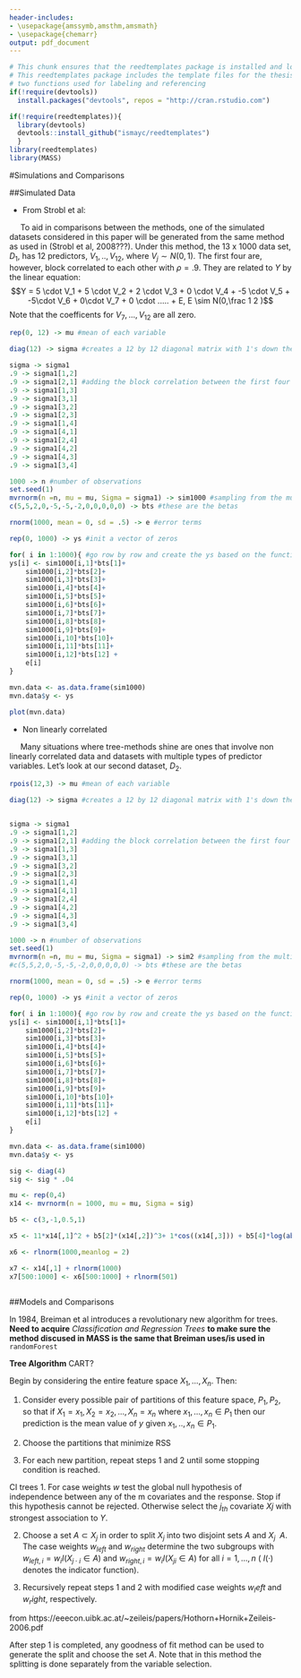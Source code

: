 ```yaml
---
header-includes:
- \usepackage{amssymb,amsthm,amsmath}
- \usepackage{chemarr}
output: pdf_document
---
```


<!--
You can delete the header-includes (lines 3-5 above) if you like and also the chunk below since it is loaded in the skeleton.Rmd file.  They are included so that chap2.Rmd will compile by itself when you hit Knit PDF.
-->

```r
# This chunk ensures that the reedtemplates package is installed and loaded
# This reedtemplates package includes the template files for the thesis and also
# two functions used for labeling and referencing
if(!require(devtools))
  install.packages("devtools", repos = "http://cran.rstudio.com")

if(!require(reedtemplates)){
  library(devtools)
  devtools::install_github("ismayc/reedtemplates")
  }
library(reedtemplates)
library(MASS)
```
#Simulations and Comparisons

##Simulated Data

- From Strobl et al:

&nbsp;&nbsp;&nbsp;&nbsp;&nbsp;To aid in comparisons between the methods, one of the simulated datasets considered in this paper will be generated from the same method as used in (Strobl et al, 2008???). Under this method, the 13 x 1000 data set, $D_1$, has 12 predictors, $V_1,..,V_{12}$, where $V_j \sim N(0,1)$. The first four are, however, block correlated to each other with $\rho = .9$. They are related to $Y$ by the linear equation: $$Y = 5 \cdot V_1 + 5 \cdot V_2 + 2 \cdot V_3 + 0 \cdot V_4 + -5 \cdot V_5 + -5\cdot V_6 + 0\cdot V_7 + 0 \cdot ..... + E, E \sim N(0,\frac 1 2 )$$ Note that the coefficents for $V_7,...,V_{12}$ are all zero. 

```r
rep(0, 12) -> mu #mean of each variable

diag(12) -> sigma #creates a 12 by 12 diagonal matrix with 1's down the diagonal

sigma -> sigma1
.9 -> sigma1[1,2]
.9 -> sigma1[2,1] #adding the block correlation between the first four variables
.9 -> sigma1[1,3]
.9 -> sigma1[3,1]
.9 -> sigma1[3,2]
.9 -> sigma1[2,3]
.9 -> sigma1[1,4]
.9 -> sigma1[4,1]
.9 -> sigma1[2,4]
.9 -> sigma1[4,2]
.9 -> sigma1[4,3]
.9 -> sigma1[3,4]

1000 -> n #number of observations
set.seed(1)
mvrnorm(n =n, mu = mu, Sigma = sigma1) -> sim1000 #sampling from the multivariate normal 
c(5,5,2,0,-5,-5,-2,0,0,0,0,0) -> bts #these are the betas 

rnorm(1000, mean = 0, sd = .5) -> e #error terms

rep(0, 1000) -> ys #init a vector of zeros

for( i in 1:1000){ #go row by row and create the ys based on the function of e, bts, and sim1000
ys[i] <- sim1000[i,1]*bts[1]+
    sim1000[i,2]*bts[2]+ 
    sim1000[i,3]*bts[3]+ 
    sim1000[i,4]*bts[4]+ 
    sim1000[i,5]*bts[5]+ 
    sim1000[i,6]*bts[6]+
    sim1000[i,7]*bts[7]+ 
    sim1000[i,8]*bts[8]+ 
    sim1000[i,9]*bts[9]+ 
    sim1000[i,10]*bts[10]+ 
    sim1000[i,11]*bts[11]+ 
    sim1000[i,12]*bts[12] +
    e[i]
}

mvn.data <- as.data.frame(sim1000)
mvn.data$y <- ys
```

```r
plot(mvn.data)
```

- Non linearly correlated

&nbsp;&nbsp;&nbsp;&nbsp;&nbsp;Many situations where tree-methods shine are ones that involve non linearly correlated data and datasets with multiple types of predictor variables. Let's look at our second dataset, $D_2$. 

```r
rpois(12,3) -> mu #mean of each variable

diag(12) -> sigma #creates a 12 by 12 diagonal matrix with 1's down the diagonal


sigma -> sigma1
.9 -> sigma1[1,2]
.9 -> sigma1[2,1] #adding the block correlation between the first four variables
.9 -> sigma1[1,3]
.9 -> sigma1[3,1]
.9 -> sigma1[3,2]
.9 -> sigma1[2,3]
.9 -> sigma1[1,4]
.9 -> sigma1[4,1]
.9 -> sigma1[2,4]
.9 -> sigma1[4,2]
.9 -> sigma1[4,3]
.9 -> sigma1[3,4]

1000 -> n #number of observations
set.seed(1)
mvrnorm(n =n, mu = mu, Sigma = sigma1) -> sim2 #sampling from the multivariate normal 
#c(5,5,2,0,-5,-5,-2,0,0,0,0,0) -> bts #these are the betas 

rnorm(1000, mean = 0, sd = .5) -> e #error terms

rep(0, 1000) -> ys #init a vector of zeros

for( i in 1:1000){ #go row by row and create the ys based on the function of e, bts, and sim1000
ys[i] <- sim1000[i,1]*bts[1]+
    sim1000[i,2]*bts[2]+ 
    sim1000[i,3]*bts[3]+ 
    sim1000[i,4]*bts[4]+ 
    sim1000[i,5]*bts[5]+ 
    sim1000[i,6]*bts[6]+
    sim1000[i,7]*bts[7]+ 
    sim1000[i,8]*bts[8]+ 
    sim1000[i,9]*bts[9]+ 
    sim1000[i,10]*bts[10]+ 
    sim1000[i,11]*bts[11]+ 
    sim1000[i,12]*bts[12] +
    e[i]
}

mvn.data <- as.data.frame(sim1000)
mvn.data$y <- ys

sig <- diag(4)
sig <- sig * .04

mu <- rep(0,4)
x14 <- mvrnorm(n = 1000, mu = mu, Sigma = sig)

b5 <- c(3,-1,0.5,1)

x5 <- 11*x14[,1]^2 + b5[2]*(x14[,2])^3+ 1*cos((x14[,3])) + b5[4]*log(abs(x14[,4])) + rlnorm(1000) 

x6 <- rlnorm(1000,meanlog = 2)

x7 <- x14[,1] + rlnorm(1000) 
x7[500:1000] <- x6[500:1000] + rlnorm(501)
```

```r

```

##Models and Comparisons

  In 1984, Breiman et al introduces a revolutionary new algorithm for trees. **Need to acquire** _Classification and Regression Trees_  **to make sure the method discused in MASS is the same that Breiman uses/is used in** `randomForest`

**Tree Algorithm** CART?
 
Begin by considering the entire feature space $X_1, ..., X_n$. Then:

1. Consider every possible pair of partitions of this feature space, $P_1, P_2$, so that if $X_1 = x_1 , X_2 = x_2,..., X_n = x_n$ where ${x_1,...,x_n}  \in P_1$ then our prediction is the mean value of $y$ given $x_1,..,x_n \in P_1$. 

2. Choose the partitions that minimize RSS 

3. For each new partition, repeat steps 1 and 2 until some stopping condition is reached. 

CI trees
1. For case weights  $w$  test the global null hypothesis of independence between any of the m covariates and the response. Stop if this hypothesis cannot be rejected. Otherwise select the  $j_{th}$  covariate  $Xj$  with strongest association to  $Y$.

2. Choose a set  $A \subset X_{j}$  in order to split  $X_{j}$  into two disjoint sets  $A$  and  $X_{j}$ \ $A$.  The case weights  $w_{left}$  and  $w_{right}$  determine the two subgroups with  $w_{left,i} = w_iI(X_{j\cdot i} \in A)$  and  $w_{right,i} = w_iI(X_{ji} \in A)$ for all $i = 1,...,n$  ( $I(·)$  denotes the indicator function). 

3. Recursively repeat steps 1 and 2 with modified case weights  $w_left$  and  $w_right$, respectively. 

 from  https://eeecon.uibk.ac.at/~zeileis/papers/Hothorn+Hornik+Zeileis-2006.pdf

After step 1 is completed, any goodness of fit method can be used to generate the split and choose the set $A$. Note that in this method the splitting is done separately from the variable selection. 

